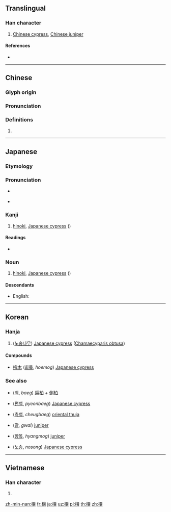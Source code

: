 {{character info/new}}
{{also|栝|桧}}
==Translingual==

===Han character===
{{Han char|rn=75|rad=木|as=13|sn=17|four=48966|canj=DOMA|ids=⿰木會}}

# [[Chinese cypress]], [[Chinese juniper]]

====References====
* {{Han ref|kx=0557.110|dkj=15676|dj=0946.180|hdz=21303.040|uh=6A9C|ud=27292|bh=C0CC|bd=49356}}

----

==Chinese==
{{zh-forms|s=桧}}

===Glyph origin===
{{Han etym}}

===Pronunciation===
{{zh-pron
|m=guì,kuài,huì
|c=kui2
|mn=kòe
|mc=y
|oc=y
|ma=
|cat=pn
}}

===Definitions===
{{zh-hanzi}}

# {{rfdef|lang=zh}}

----

==Japanese==

===Etymology===
{{compound|lang=ja|ひ|t1=Japanese cypress|pos1=from {{etyl|ojp|ja|sort=ひのき}} {{IPAchar|/hi<sub>1</sub>/}} which is homophonous with {{IPAchar|/hi<sub>1</sub>/}} (“sun”)|の|pos2=genitive case marker|き|t3=tree}}

===Pronunciation===
{{ja-pron|ひのき|acc=1|dev=3}}
* {{a|Osaka}} {{ja-accent-common|a|ひ|のき}}
* {{a|{{w|Late Middle Japanese}}}} {{IPAchar|/ɸinoki/}}

===Kanji===
{{ja-kanji|grade=|rs=木13|style=ky|shin=桧}}

# [[hinoki]], [[Japanese cypress]] (''{{w|Chamaecyparis obtusa}}'')

====Readings====
* {{ja-readings|on=[[かい]] (kai)|kun=[[ひのき]] (hinoki)}}

===Noun===
{{ja-noun|ひのき}}
# [[hinoki]], [[Japanese cypress]] (''{{w|Chamaecyparis obtusa}}'')

====Descendants====
* English: {{l|en|hinoki}}

----

==Korean==

===Hanja===
{{ko-hanja|hangeul=[[회]], [[괄]]|eumhun=|rv=hoe, gwal|mr=hoe, kwal|y=hoy, kwal}}

# ([[노송]][[나무]]) [[Japanese cypress]] ([[w:Chamaecyparis obtusa|Chamaecyparis obtusa]])

====Compounds====
* [[檜木]] ([[회목]], ''hoemog'') [[Japanese cypress]]

===See also===
{{top2}}
* {{l|ko|柏}} ([[백]], ''baeg'') [[扁柏]] + [[側柏]]
* {{l|ko|扁柏}} ([[편백]], ''pyeonbaeg'') [[Japanese cypress]]
* {{l|ko|側柏}} ([[측백]], ''cheugbaeg'') [[oriental thuja]]
{{mid2}}
* {{l|ko|栝}} ([[괄]], ''gwal'') [[juniper]]
* {{l|ko|香木}} ([[향목]], ''hyangmog'') [[juniper]]
* {{l|ko|老松}} ([[노송]], ''nosong'') [[Japanese cypress]]
{{bottom}}

----

==Vietnamese==

===Han character===
{{vi-readings|rs=木13| hanviet = cối}}

# {{defn|lang=vi|sort=木13}}

[[zh-min-nan:檜]]
[[fr:檜]]
[[ja:檜]]
[[uz:檜]]
[[pl:檜]]
[[th:檜]]
[[zh:檜]]